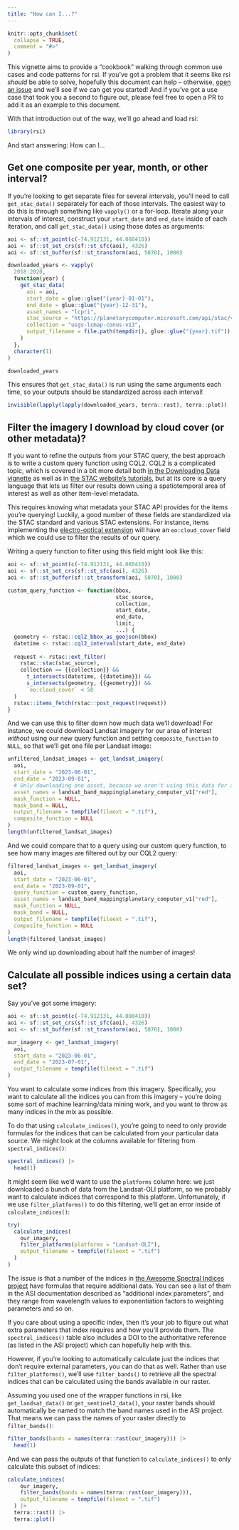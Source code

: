 ```yaml
---
title: "How can I...?"
---
```


```r
knitr::opts_chunk$set(
  collapse = TRUE,
  comment = "#>"
)
```

This vignette aims to provide a "cookbook" walking through common use cases and code patterns for rsi. If you've got a problem that it seems like rsi _should_ be able to solve, hopefully this document can help -- otherwise, [open an issue](https://github.com/Permian-Global-Research/rsi/issues) and we'll see if we can get you started! And if you've got a use case that took you a second to figure out, please feel free to open a PR to add it as an example to this document.

With that introduction out of the way, we'll go ahead and load rsi:

```r
library(rsi)
```

And start answering: How can I...

## Get one composite per year, month, or other interval?

If you're looking to get separate files for several intervals, you'll need to call `get_stac_data()` separately for each of those intervals. The easiest way to do this is through something like `vapply()` or a for-loop. Iterate along your intervals of interest, construct your `start_date` and `end_date` inside of each iteration, and call `get_stac_data()` using those dates as arguments:

```r
aoi <- sf::st_point(c(-74.912131, 44.080410))
aoi <- sf::st_set_crs(sf::st_sfc(aoi), 4326)
aoi <- sf::st_buffer(sf::st_transform(aoi, 5070), 1000)

downloaded_years <- vapply(
  2018:2020,
  function(year) {
    get_stac_data(
      aoi = aoi,
      start_date = glue::glue("{year}-01-01"),
      end_date = glue::glue("{year}-12-31"),
      asset_names = "lcpri",
      stac_source = "https://planetarycomputer.microsoft.com/api/stac/v1",
      collection = "usgs-lcmap-conus-v13",
      output_filename = file.path(tempdir(), glue::glue("{year}.tif"))
    )
  },
  character(1)
)

downloaded_years
```

This ensures that `get_stac_data()` is run using the same arguments each time, so your outputs should be standardized across each interval!

```r
invisible(lapply(lapply(downloaded_years, terra::rast), terra::plot))
```

## Filter the imagery I download by cloud cover (or other metadata)?

If you want to refine the outputs from your STAC query, the best approach is to write a custom query function using CQL2. CQL2 is a complicated topic, which is covered in a bit more detail both [in the Downloading Data vignette](https://permian-global-research.github.io/rsi/articles/Downloading-data-from-STAC-APIs-using-rsi.html#using-cql2-to-refine-queries-to-stac-apis) as well as in [the STAC website's tutorials](https://github.com/radiantearth/stac-site/blob/main/app/tutorials/r/2-using-rstac-and-cql2-to-query-stac-api/2-using-rstac-and-cql2-to-query-stac-api.en.md), but at its core is a query language that lets us filter our results down using a spatiotemporal area of interest as well as other item-level metadata.

This requires knowing what metadata your STAC API provides for the items you're querying! Luckily, a good number of these fields are standardized via the STAC standard and various STAC extensions. For instance, items implementing the [electro-optical extension](https://github.com/stac-extensions/eo) will have an `eo:cloud_cover` field which we could use to filter the results of our query.

Writing a query function to filter using this field might look like this:

```r
aoi <- sf::st_point(c(-74.912131, 44.080410))
aoi <- sf::st_set_crs(sf::st_sfc(aoi), 4326)
aoi <- sf::st_buffer(sf::st_transform(aoi, 5070), 1000)

custom_query_function <- function(bbox, 
                                  stac_source, 
                                  collection, 
                                  start_date, 
                                  end_date, 
                                  limit, 
                                  ...) {
  geometry <- rstac::cql2_bbox_as_geojson(bbox) 
  datetime <- rstac::cql2_interval(start_date, end_date)
  
  request <- rstac::ext_filter(
    rstac::stac(stac_source),
    collection == {{collection}} &&
      t_intersects(datetime, {{datetime}}) &&
      s_intersects(geometry, {{geometry}}) && 
      `eo:cloud_cover` < 50
  )
  rstac::items_fetch(rstac::post_request(request))
}
```

And we can use this to filter down how much data we'll download! For instance, we could download Landsat imagery for our area of interest _without_ using our new query function and setting `composite_function` to `NULL`, so that we'll get one file per Landsat image:

```r
unfiltered_landsat_images <- get_landsat_imagery(
  aoi,
  start_date = "2023-06-01",
  end_date = "2023-09-01",
  # Only downloading one asset, because we aren't using this data for anything
  asset_names = landsat_band_mapping$planetary_computer_v1["red"],
  mask_function = NULL,
  mask_band = NULL,
  output_filename = tempfile(fileext = ".tif"),
  composite_function = NULL
)
length(unfiltered_landsat_images)
```

And we could compare that to a query using our custom query function, to see how many images are filtered out by our CQL2 query:

```r
filtered_landsat_images <- get_landsat_imagery(
  aoi,
  start_date = "2023-06-01",
  end_date = "2023-09-01",
  query_function = custom_query_function,
  asset_names = landsat_band_mapping$planetary_computer_v1["red"],
  mask_function = NULL,
  mask_band = NULL,
  output_filename = tempfile(fileext = ".tif"),
  composite_function = NULL
)
length(filtered_landsat_images)
```

We only wind up downloading about half the number of images!

## Calculate all possible indices using a certain data set?

Say you've got some imagery:

```r
aoi <- sf::st_point(c(-74.912131, 44.080410))
aoi <- sf::st_set_crs(sf::st_sfc(aoi), 4326)
aoi <- sf::st_buffer(sf::st_transform(aoi, 5070), 1000)

our_imagery <- get_landsat_imagery(
  aoi,
  start_date = "2023-06-01",
  end_date = "2023-07-01",
  output_filename = tempfile(fileext = ".tif")
)
```

You want to calculate some indices from this imagery. Specifically, you want to calculate all the indices you can from this imagery -- you're doing some sort of machine learning/data mining work, and you want to throw as many indices in the mix as possible.

To do that using `calculate_indices()`, you're going to need to only provide formulas for the indices that can be calculated from your particular data source. We might look at the columns available for filtering from `spectral_indices()`:

```r
spectral_indices() |> 
  head(1)
```

It might seem like we'd want to use the `platforms` column here: we just downloaded a bunch of data from the Landsat-OLI platform, so we probably want to calculate indices that correspond to this platform. Unfortunately, if we use `filter_platforms()` to do this filtering, we'll get an error inside of `calculate_indices()`:

```r
try(
  calculate_indices(
    our_imagery,
    filter_platforms(platforms = "Landsat-OLI"),
    output_filename = tempfile(fileext = ".tif")
  )
)
```

The issue is that a number of the indices in [the Awesome Spectral Indices project](https://github.com/davemlz/awesome-spectral-indices) have formulas that require additional data. You can see a list of them in the ASI documentation described as "additional index parameters", and they range from wavelength values to exponentiation factors to weighting parameters and so on.

If you care about using a specific index, then it's your job to figure out what extra parameters that index requires and how you'll provide them. The `spectral_indices()` table also includes a DOI to the authoritative reference (as listed in the ASI project) which can hopefully help with this.

However, if you're looking to automatically calculate just the indices that don't require external parameters, you can do that as well. Rather than use `filter_platforms()`, we'll use `filter_bands()` to retrieve all the spectral indices that can be calculated using the bands available in our raster.

Assuming you used one of the wrapper functions in rsi, like `get_landsat_data()` or `get_sentinel2_data()`, your raster bands should automatically be named to match the band names used in the ASI project. That means we can pass the names of your raster directly to `filter_bands()`:

```r
filter_bands(bands = names(terra::rast(our_imagery))) |> 
  head(1)
```

And we can pass the outputs of that function to `calculate_indices()` to only calculate this subset of indices:

```r
calculate_indices(
    our_imagery,
    filter_bands(bands = names(terra::rast(our_imagery))),
    output_filename = tempfile(fileext = ".tif")
  ) |> 
  terra::rast() |> 
  terra::plot()
```
